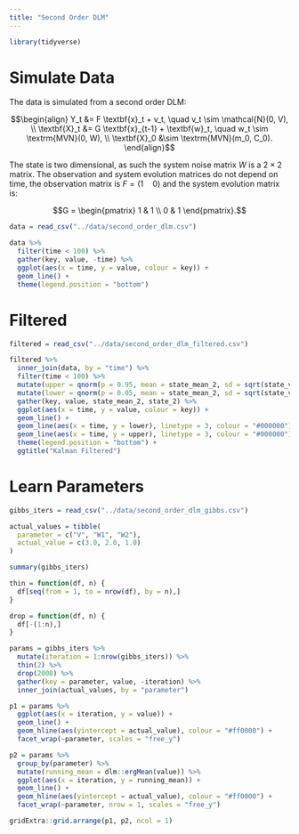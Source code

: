 ```yaml
---
title: "Second Order DLM"
---
```


```r
library(tidyverse)
```

# Simulate Data

The data is simulated from a second order DLM:

$$\begin{align}
Y_t &= F \textbf{x}_t + v_t, \quad v_t \sim \mathcal{N}(0, V), \\
\textbf{X}_t &= G \textbf{x}_{t-1} + \textbf{w}_t, \quad w_t \sim \textrm{MVN}(0, W), \\
\textbf{X}_0 &\sim \textrm{MVN}(m_0, C_0).
\end{align}$$

The state is two dimensional, as such the system noise matrix $W$ is a $2 \times 2$ matrix. The observation and system evolution matrices do not depend on time, the observation matrix is $F = (1 \quad 0)$ and the system evolution matrix is:

$$G = \begin{pmatrix} 
1 & 1 \\
0 & 1
\end{pmatrix}.$$


```r
data = read_csv("../data/second_order_dlm.csv")

data %>%
  filter(time < 100) %>%
  gather(key, value, -time) %>%
  ggplot(aes(x = time, y = value, colour = key)) +
  geom_line() +
  theme(legend.position = "bottom")
```

# Filtered

```r
filtered = read_csv("../data/second_order_dlm_filtered.csv")

filtered %>%
  inner_join(data, by = "time") %>%
  filter(time < 100) %>%
  mutate(upper = qnorm(p = 0.95, mean = state_mean_2, sd = sqrt(state_variance_2))) %>%
  mutate(lower = qnorm(p = 0.05, mean = state_mean_2, sd = sqrt(state_variance_2))) %>%
  gather(key, value, state_mean_2, state_2) %>%
  ggplot(aes(x = time, y = value, colour = key)) +
  geom_line() +
  geom_line(aes(x = time, y = lower), linetype = 3, colour = "#000000") +
  geom_line(aes(x = time, y = upper), linetype = 3, colour = "#000000") +
  theme(legend.position = "bottom") +
  ggtitle("Kalman Filtered")
```

# Learn Parameters

```r
gibbs_iters = read_csv("../data/second_order_dlm_gibbs.csv")

actual_values = tibble(
  parameter = c("V", "W1", "W2"),
  actual_value = c(3.0, 2.0, 1.0)
)

summary(gibbs_iters)
```

```r
thin = function(df, n) {
  df[seq(from = 1, to = nrow(df), by = n),]
}

drop = function(df, n) {
  df[-(1:n),]
}
```

```r
params = gibbs_iters %>%
  mutate(iteration = 1:nrow(gibbs_iters)) %>%
  thin(2) %>%
  drop(2000) %>%
  gather(key = parameter, value, -iteration) %>%
  inner_join(actual_values, by = "parameter")

p1 = params %>%
  ggplot(aes(x = iteration, y = value)) +
  geom_line() +
  geom_hline(aes(yintercept = actual_value), colour = "#ff0000") +
  facet_wrap(~parameter, scales = "free_y")

p2 = params %>%
  group_by(parameter) %>%
  mutate(running_mean = dlm::ergMean(value)) %>%
  ggplot(aes(x = iteration, y = running_mean)) +
  geom_line() +
  geom_hline(aes(yintercept = actual_value), colour = "#ff0000") +
  facet_wrap(~parameter, nrow = 1, scales = "free_y")

gridExtra::grid.arrange(p1, p2, ncol = 1)
```

